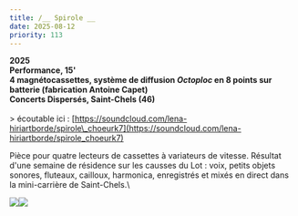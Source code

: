 ```yaml
---
title: /__ Spirole __
date: 2025-08-12
priority: 113
---
```

**2025**\
**Performance, 15'**\
**4 magnétocassettes, système de diffusion *Octoploc* en 8 points sur batterie (fabrication Antoine Capet)**\
**Concerts Dispersés, Saint-Chels (46)**\
\
\> écoutable ici : [https://soundcloud.com/lena-hiriartborde/spirole\_choeurk7](https://soundcloud.com/lena-hiriartborde/spirole_choeurk7)

Pièce pour quatre lecteurs de cassettes à variateurs de vitesse. Résultat d'une semaine de résidence sur les causses du Lot : voix, petits objets sonores, fluteaux, cailloux, harmonica, enregistrés et mixés en direct dans la mini-carrière de Saint-Chels.\


![](src/assets/images/projects/spirole/dispersion_2025_EDSC00024_R2_credit_victor_guillon_webb.jpg)![](src/assets/images/projects/spirole/4_20250804_181858.jpg)
